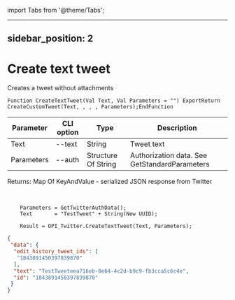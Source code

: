﻿import Tabs from '@theme/Tabs';

---
sidebar_position: 2
---

# Create text tweet
 Creates a tweet without attachments



`Function CreateTextTweet(Val Text, Val Parameters = "") ExportReturn CreateCustomTweet(Text, , , , Parameters);EndFunction`

  | Parameter | CLI option | Type | Description |
  |-|-|-|-|
  | Text | --text | String | Tweet text |
  | Parameters | --auth | Structure Of String | Authorization data. See GetStandardParameters |

  
  Returns:  Map Of KeyAndValue - serialized JSON response from Twitter

<br/>




```bsl title="Code example"
    Parameters = GetTwitterAuthData();
    Text       = "TestTweet" + String(New UUID);

    Result = OPI_Twitter.CreateTextTweet(Text, Parameters);
```
 



```json title="Result"
{
 "data": {
  "edit_history_tweet_ids": [
   "1843891450397839870"
  ],
  "text": "TestTweeteea716eb-0e64-4c2d-b9c9-fb3cca5c6c4e",
  "id": "1843891450397839870"
 }
}
```
